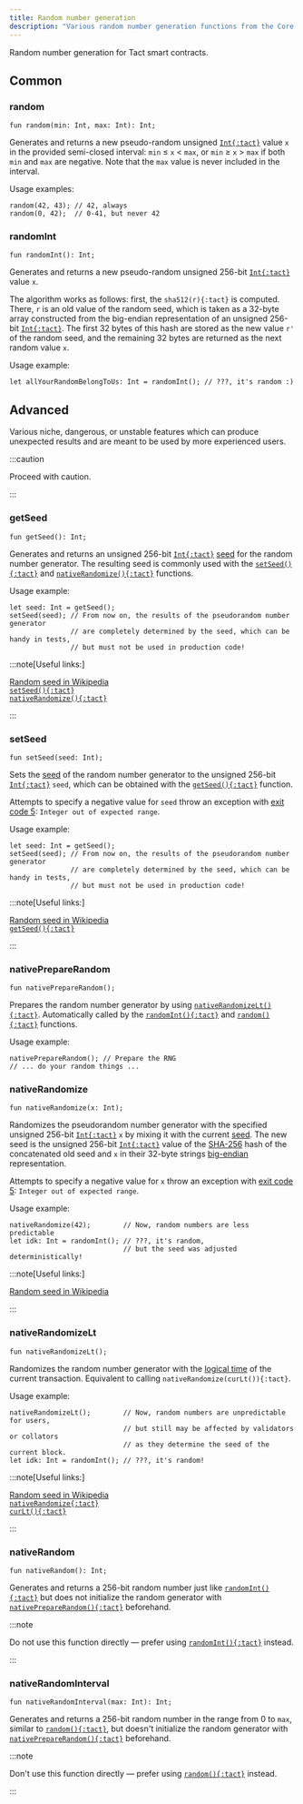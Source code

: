 ```yaml
---
title: Random number generation
description: "Various random number generation functions from the Core library of Tact"
---
```



Random number generation for Tact smart contracts.

## Common

### random

```tact
fun random(min: Int, max: Int): Int;
```

Generates and returns a new pseudo-random unsigned [`Int{:tact}`][int] value `x` in the provided semi-closed interval: `min` $≤$ `x` $<$ `max`, or `min` $≥$ `x` $>$ `max` if both `min` and `max` are negative. Note that the `max` value is never included in the interval.

Usage examples:

```tact
random(42, 43); // 42, always
random(0, 42);  // 0-41, but never 42
```

### randomInt

```tact
fun randomInt(): Int;
```

Generates and returns a new pseudo-random unsigned 256-bit [`Int{:tact}`][int] value `x`.

The algorithm works as follows: first, the `sha512(r){:tact}` is computed. There, `r` is an old value of the random seed, which is taken as a 32-byte array constructed from the big-endian representation of an unsigned 256-bit [`Int{:tact}`][int]. The first 32 bytes of this hash are stored as the new value `r'` of the random seed, and the remaining 32 bytes are returned as the next random value `x`.

Usage example:

```tact
let allYourRandomBelongToUs: Int = randomInt(); // ???, it's random :)
```

## Advanced

Various niche, dangerous, or unstable features which can produce unexpected results and are meant to be used by more experienced users.

:::caution

  Proceed with caution.

:::

### getSeed

<Badge text="Available since Tact 1.6" variant="tip" size="medium"/><p/>

```tact
fun getSeed(): Int;
```

Generates and returns an unsigned 256-bit [`Int{:tact}`][int] [seed][seed] for the random number generator. The resulting seed is commonly used with the [`setSeed(){:tact}`](#setseed) and [`nativeRandomize(){:tact}`](#nativerandomize) functions.

Usage example:

```tact
let seed: Int = getSeed();
setSeed(seed); // From now on, the results of the pseudorandom number generator
               // are completely determined by the seed, which can be handy in tests,
               // but must not be used in production code!
```

:::note[Useful links:]

  [Random seed in Wikipedia][seed]\
  [`setSeed(){:tact}`](#setseed)\
  [`nativeRandomize(){:tact}`](#nativerandomize)

:::

### setSeed

<Badge text="Available since Tact 1.6" variant="tip" size="medium"/><p/>

```tact
fun setSeed(seed: Int);
```

Sets the [seed][seed] of the random number generator to the unsigned 256-bit [`Int{:tact}`][int] `seed`, which can be obtained with the [`getSeed(){:tact}`](#getseed) function.

Attempts to specify a negative value for `seed` throw an exception with [exit code 5](/book/exit-codes#5): `Integer out of expected range`.

Usage example:

```tact
let seed: Int = getSeed();
setSeed(seed); // From now on, the results of the pseudorandom number generator
               // are completely determined by the seed, which can be handy in tests,
               // but must not be used in production code!
```

:::note[Useful links:]

  [Random seed in Wikipedia][seed]\
  [`getSeed(){:tact}`](#getseed)

:::

### nativePrepareRandom

```tact
fun nativePrepareRandom();
```

Prepares the random number generator by using [`nativeRandomizeLt(){:tact}`](#nativerandomizelt). Automatically called by the [`randomInt(){:tact}`](#randomint) and [`random(){:tact}`](#random) functions.

Usage example:

```tact
nativePrepareRandom(); // Prepare the RNG
// ... do your random things ...
```

### nativeRandomize

```tact
fun nativeRandomize(x: Int);
```

Randomizes the pseudorandom number generator with the specified unsigned 256-bit [`Int{:tact}`][int] `x` by mixing it with the current [seed][seed]. The new seed is the unsigned 256-bit [`Int{:tact}`][int] value of the [SHA-256](/ref/core-crypto#sha256) hash of the concatenated old seed and `x` in their 32-byte strings [big-endian](https://en.wikipedia.org/wiki/Endianness) representation.

Attempts to specify a negative value for `x` throw an exception with [exit code 5](/book/exit-codes#5): `Integer out of expected range`.

Usage example:

```tact
nativeRandomize(42);        // Now, random numbers are less predictable
let idk: Int = randomInt(); // ???, it's random,
                            // but the seed was adjusted deterministically!
```

:::note[Useful links:]

  [Random seed in Wikipedia][seed]

:::

### nativeRandomizeLt

```tact
fun nativeRandomizeLt();
```

Randomizes the random number generator with the [logical time][lt] of the current transaction. Equivalent to calling `nativeRandomize(curLt()){:tact}`.

Usage example:

```tact
nativeRandomizeLt();        // Now, random numbers are unpredictable for users,
                            // but still may be affected by validators or collators
                            // as they determine the seed of the current block.
let idk: Int = randomInt(); // ???, it's random!
```

:::note[Useful links:]

  [Random seed in Wikipedia][seed]\
  [`nativeRandomize{:tact}`](#nativerandomize)\
  [`curLt(){:tact}`](/ref/core-contextstate#curlt)

:::

### nativeRandom

```tact
fun nativeRandom(): Int;
```

Generates and returns a 256-bit random number just like [`randomInt(){:tact}`](#randomint) but does not initialize the random generator with [`nativePrepareRandom(){:tact}`](#nativepreparerandom) beforehand.

:::note

  Do not use this function directly — prefer using [`randomInt(){:tact}`](#randomint) instead.

:::

### nativeRandomInterval

```tact
fun nativeRandomInterval(max: Int): Int;
```

Generates and returns a 256-bit random number in the range from 0 to `max`, similar to [`random(){:tact}`](#random), but doesn't initialize the random generator with [`nativePrepareRandom(){:tact}`](#nativepreparerandom) beforehand.

:::note

  Don't use this function directly — prefer using [`random(){:tact}`](#random) instead.

:::

[int]: /book/integers

[lt]: https://docs.ton.org/v3/documentation/smart-contracts/message-management/messages-and-transactions#what-is-a-logical-time
[seed]: https://en.wikipedia.org/wiki/Random_seed
